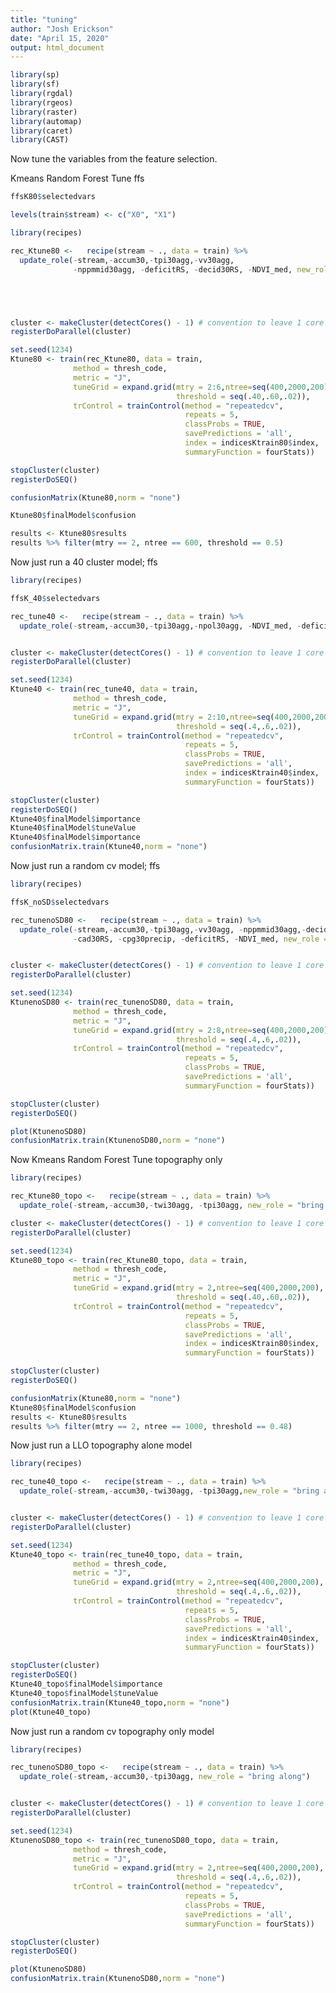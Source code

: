 ```yaml
---
title: "tuning"
author: "Josh Erickson"
date: "April 15, 2020"
output: html_document
---
```


```r
library(sp)
library(sf)
library(rgdal)
library(rgeos)
library(raster)
library(automap)
library(caret)
library(CAST)

```

Now tune the variables from the feature selection.


Kmeans Random Forest Tune ffs

```r


ffsK80$selectedvars

levels(train$stream) <- c("X0", "X1")

library(recipes)

rec_Ktune80 <-   recipe(stream ~ ., data = train) %>% 
  update_role(-stream,-accum30,-tpi30agg,-vv30agg,
              -nppmmid30agg, -deficitRS, -decid30RS, -NDVI_med, new_role = "bring along")





cluster <- makeCluster(detectCores() - 1) # convention to leave 1 core for OS
registerDoParallel(cluster)

set.seed(1234)
Ktune80 <- train(rec_Ktune80, data = train,
              method = thresh_code,
              metric = "J",
              tuneGrid = expand.grid(mtry = 2:6,ntree=seq(400,2000,200),
                                     threshold = seq(.40,.60,.02)),
              trControl = trainControl(method = "repeatedcv",
                                       repeats = 5,
                                       classProbs = TRUE,
                                       savePredictions = 'all',
                                       index = indicesKtrain80$index,
                                       summaryFunction = fourStats))

stopCluster(cluster)
registerDoSEQ()

```

```r

confusionMatrix(Ktune80,norm = "none")

Ktune80$finalModel$confusion

results <- Ktune80$results 
results %>% filter(mtry == 2, ntree == 600, threshold == 0.5)
```

Now just run a 40 cluster model; ffs

```r


library(recipes)

ffsK_40$selectedvars

rec_tune40 <-   recipe(stream ~ ., data = train) %>% 
  update_role(-stream,-accum30,-tpi30agg,-npol30agg, -NDVI_med, -deficitRS, -vv30agg, -cad30RS, -cpg30precip, -nppmmid30agg, -decid30RS, -vvsd30agg, new_role = "bring along")


cluster <- makeCluster(detectCores() - 1) # convention to leave 1 core for OS
registerDoParallel(cluster)

set.seed(1234)
Ktune40 <- train(rec_tune40, data = train,
              method = thresh_code,
              metric = "J",
              tuneGrid = expand.grid(mtry = 2:10,ntree=seq(400,2000,200),
                                     threshold = seq(.4,.6,.02)),
              trControl = trainControl(method = "repeatedcv",
                                       repeats = 5,
                                       classProbs = TRUE,
                                       savePredictions = 'all',
                                       index = indicesKtrain40$index,
                                       summaryFunction = fourStats))

stopCluster(cluster)
registerDoSEQ()
Ktune40$finalModel$importance
Ktune40$finalModel$tuneValue
Ktune40$finalModel$importance
confusionMatrix.train(Ktune40,norm = "none")
```

Now just run a random cv model; ffs

```r


library(recipes)

ffsK_noSD$selectedvars

rec_tunenoSD80 <-   recipe(stream ~ ., data = train) %>% 
  update_role(-stream,-accum30,-tpi30agg,-vv30agg, -nppmmid30agg,-decid30RS,
              -cad30RS, -cpg30precip, -deficitRS, -NDVI_med, new_role = "bring along")


cluster <- makeCluster(detectCores() - 1) # convention to leave 1 core for OS
registerDoParallel(cluster)

set.seed(1234)
KtunenoSD80 <- train(rec_tunenoSD80, data = train,
              method = thresh_code,
              metric = "J",
              tuneGrid = expand.grid(mtry = 2:8,ntree=seq(400,2000,200),
                                     threshold = seq(.4,.6,.02)),
              trControl = trainControl(method = "repeatedcv",
                                       repeats = 5,
                                       classProbs = TRUE,
                                       savePredictions = 'all',
                                       summaryFunction = fourStats))

stopCluster(cluster)
registerDoSEQ()

plot(KtunenoSD80)
confusionMatrix.train(KtunenoSD80,norm = "none")
```



Now Kmeans Random Forest Tune topography only

```r

library(recipes)

rec_Ktune80_topo <-   recipe(stream ~ ., data = train) %>% 
  update_role(-stream,-accum30,-twi30agg, -tpi30agg, new_role = "bring along")

cluster <- makeCluster(detectCores() - 1) # convention to leave 1 core for OS
registerDoParallel(cluster)

set.seed(1234)
Ktune80_topo <- train(rec_Ktune80_topo, data = train,
              method = thresh_code,
              metric = "J",
              tuneGrid = expand.grid(mtry = 2,ntree=seq(400,2000,200),
                                     threshold = seq(.40,.60,.02)),
              trControl = trainControl(method = "repeatedcv",
                                       repeats = 5,
                                       classProbs = TRUE,
                                       savePredictions = 'all',
                                       index = indicesKtrain80$index,
                                       summaryFunction = fourStats))

stopCluster(cluster)
registerDoSEQ()

```

```r

confusionMatrix(Ktune80,norm = "none")
Ktune80$finalModel$confusion
results <- Ktune80$results
results %>% filter(mtry == 2, ntree == 1000, threshold == 0.48)
```

Now just run a LLO topography alone model

```r


library(recipes)

rec_tune40_topo <-   recipe(stream ~ ., data = train) %>% 
  update_role(-stream,-accum30,-twi30agg, -tpi30agg,new_role = "bring along")


cluster <- makeCluster(detectCores() - 1) # convention to leave 1 core for OS
registerDoParallel(cluster)

set.seed(1234)
Ktune40_topo <- train(rec_tune40_topo, data = train,
              method = thresh_code,
              metric = "J",
              tuneGrid = expand.grid(mtry = 2,ntree=seq(400,2000,200),
                                     threshold = seq(.4,.6,.02)),
              trControl = trainControl(method = "repeatedcv",
                                       repeats = 5,
                                       classProbs = TRUE,
                                       savePredictions = 'all',
                                       index = indicesKtrain40$index,
                                       summaryFunction = fourStats))

stopCluster(cluster)
registerDoSEQ()
Ktune40_topo$finalModel$importance
Ktune40_topo$finalModel$tuneValue
confusionMatrix.train(Ktune40_topo,norm = "none")
plot(Ktune40_topo)
```

Now just run a random cv topography only model

```r


library(recipes)

rec_tunenoSD80_topo <-   recipe(stream ~ ., data = train) %>% 
  update_role(-stream,-accum30,-tpi30agg, new_role = "bring along")


cluster <- makeCluster(detectCores() - 1) # convention to leave 1 core for OS
registerDoParallel(cluster)

set.seed(1234)
KtunenoSD80_topo <- train(rec_tunenoSD80_topo, data = train,
              method = thresh_code,
              metric = "J",
              tuneGrid = expand.grid(mtry = 2,ntree=seq(400,2000,200),
                                     threshold = seq(.4,.6,.02)),
              trControl = trainControl(method = "repeatedcv",
                                       repeats = 5,
                                       classProbs = TRUE,
                                       savePredictions = 'all',
                                       summaryFunction = fourStats))

stopCluster(cluster)
registerDoSEQ()

plot(KtunenoSD80)
confusionMatrix.train(KtunenoSD80,norm = "none")
```



